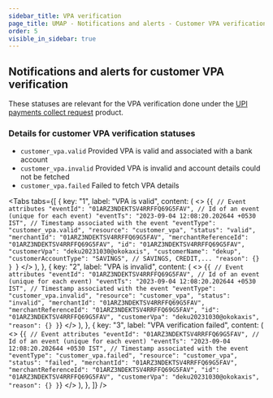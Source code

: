```yaml
---
sidebar_title: VPA verification
page_title: UMAP - Notifications and alerts - Customer VPA verification
order: 5
visible_in_sidebar: true
---
```


## Notifications and alerts for customer VPA verification
These statuses are relevant for the VPA verification done under the <a href="/payments/umap/payments/collect-request" target="_self">UPI payments collect request</a> product.

### Details for customer VPA verification statuses
<Text>
   <ul>
      <li><code>customer_vpa.valid</code>&nbsp;Provided VPA is valid and associated with a bank account</li>
      <li><code>customer_vpa.invalid</code>&nbsp;Provided VPA is invalid and account details could not be fetched</li>
      <li><code>customer_vpa.failed</code>&nbsp;Failed to fetch VPA details</li>
   </ul>
</Text>

<Tabs
   tabs={[
         {
            key: "1",
            label: "VPA is valid",
            content: (
               <>
                  <CodeBlockWithCopy language="json">
{`{
   // Event attributes
   "eventId": "01ARZ3NDEKTSV4RRFFQ69G5FAV", // Id of an event (unique for each event)
   "eventTs": "2023-09-04 12:08:20.202644 +0530 IST", // Timestamp associated with the event
   "eventType": "customer_vpa.valid",
   "resource": "customer_vpa",
   "status": "valid",
   "merchantId": "01ARZ3NDEKTSV4RRFFQ69G5FAV",
   "merchantReferenceId": "01ARZ3NDEKTSV4RRFFQ69G5FAV",
   "id": "01ARZ3NDEKTSV4RRFFQ69G5FAV",
   "customerVpa": "deku20231030@okokaxis",
   "customerName": "dekup",
   "customerAccountType": "SAVINGS", // SAVINGS, CREDIT,...
   "reason": {}
}
`}
                  </CodeBlockWithCopy>
               </>
            ),
         },
         {
            key: "2",
            label: "VPA is invalid",
            content: (
               <>
                     <CodeBlockWithCopy language="json">
{`{
   // Event attributes
   "eventId": "01ARZ3NDEKTSV4RRFFQ69G5FAV", // Id of an event (unique for each event)
   "eventTs": "2023-09-04 12:08:20.202644 +0530 IST", // Timestamp associated with the event
   "eventType": "customer_vpa.invalid",
   "resource": "customer_vpa",
   "status": "invalid",
   "merchantId": "01ARZ3NDEKTSV4RRFFQ69G5FAV",
   "merchantReferenceId": "01ARZ3NDEKTSV4RRFFQ69G5FAV",
   "id": "01ARZ3NDEKTSV4RRFFQ69G5FAV",
   "customerVpa": "deku20231030@okokaxis",
   "reason": {}
}`}
                     </CodeBlockWithCopy>
               </>
            ),
         },
         {
            key: "3",
            label: "VPA verification failed",
            content: (
               <>
                     <CodeBlockWithCopy language="json">
{`{
   // Event attributes
   "eventId": "01ARZ3NDEKTSV4RRFFQ69G5FAV", // Id of an event (unique for each event)
   "eventTs": "2023-09-04 12:08:20.202644 +0530 IST", // Timestamp associated with the event
   "eventType": "customer_vpa.failed",
   "resource": "customer_vpa",
   "status": "failed",
   "merchantId": "01ARZ3NDEKTSV4RRFFQ69G5FAV",
   "merchantReferenceId": "01ARZ3NDEKTSV4RRFFQ69G5FAV",
   "id": "01ARZ3NDEKTSV4RRFFQ69G5FAV",
   "customerVpa": "deku20231030@okokaxis",
   "reason": {}
}`}
                     </CodeBlockWithCopy>
               </>
            ),
         },
   ]}
/>